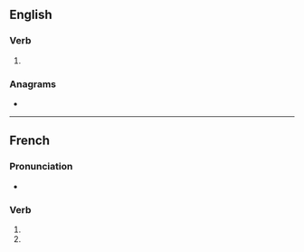 {{also|sodomisés}}
==English==

===Verb===
{{head|en|verb form}}

# {{en-third-person singular of|sodomise}}

===Anagrams===
* {{anagrams|en|a=deimoosss|diosmoses}}

----

==French==

===Pronunciation===
* {{fr-IPA|pos=v}}

===Verb===
{{head|fr|verb form}}

# {{inflection of|fr|sodomiser||2|s|pres|indc}}
# {{inflection of|fr|sodomiser||2|s|pres|subj}}